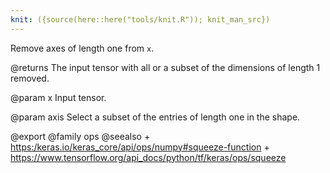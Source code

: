 ```yaml
---
knit: ({source(here::here("tools/knit.R")); knit_man_src})
---
```

Remove axes of length one from `x`.

@returns
The input tensor with all or a subset of the dimensions of
length 1 removed.

@param x
Input tensor.

@param axis
Select a subset of the entries of length one in the shape.

@export
@family ops
@seealso
+ <https:/keras.io/keras_core/api/ops/numpy#squeeze-function>
+ <https://www.tensorflow.org/api_docs/python/tf/keras/ops/squeeze>
